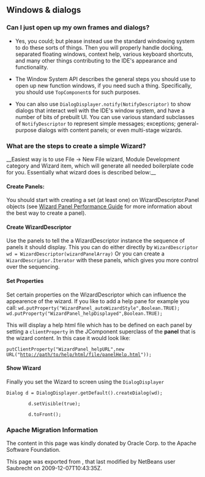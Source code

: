 <!--

    Licensed to the Apache Software Foundation (ASF) under one
    or more contributor license agreements.  See the NOTICE file
    distributed with this work for additional information
    regarding copyright ownership.  The ASF licenses this file
    to you under the Apache License, Version 2.0 (the
    "License"); you may not use this file except in compliance
    with the License.  You may obtain a copy of the License at

      http://www.apache.org/licenses/LICENSE-2.0

    Unless required by applicable law or agreed to in writing,
    software distributed under the License is distributed on an
    "AS IS" BASIS, WITHOUT WARRANTIES OR CONDITIONS OF ANY
    KIND, either express or implied.  See the License for the
    specific language governing permissions and limitations
    under the License.

-->

==Windows & dialogs==

===Can I just open up my own frames and dialogs?===

* Yes, you could; but please instead use the standard windowing system to do these sorts of things. Then you will properly handle docking, separated floating windows, context help, various keyboard shortcuts, and many other things contributing to the IDE's appearance and functionality.

* The Window System API describes the general steps you should use to open up new function windows, if you need such a thing. Specifically, you should use <tt>TopComponent</tt>s for such purposes.

* You can also use <tt>DialogDisplayer.notify(NotifyDescriptor)</tt> to show dialogs that interact well with the IDE's window system, and have a number of bits of prebuilt UI. You can use various standard subclasses of <tt>NotifyDescriptor</tt> to represent simple messages; exceptions; general-purpose dialogs with content panels; or even multi-stage wizards.

===What are the steps to create a simple Wizard?===

__Easiest way is to use File -> New File wizard, Module Development category and Wizard item, which will generate all needed boilerplate
code for you. Essentially what wizard does is described below:__

====Create Panels:====
You should start with creating a set (at least one) on WizardDescriptor.Panel objects (see [http://performance.netbeans.org/howto/dialogs/wizard-panels.html Wizard Panel Performance Guide] for more information about the best way to create a panel).

====Create WizardDescriptor====
Use the panels to tell the a WizardDescriptor instance the sequence of panels it should display.
This you can do either directly by <tt>WizardDescriptor wd = WizardDescriptor(wizardPanelArray)</tt>
Or you can create a <tt>WizardDescriptor.Iterator</tt> with these panels, which gives you more control over the sequencing.

====Set Properties====
Set certain properties on the WizardDescriptor which can influence the appearence of the wizard. If you like to add a help pane for example you call:
<tt>wd.putProperty("WizardPanel_autoWizardStyle",Boolean.TRUE);
wd.putProperty("WizardPanel_helpDisplayed",Boolean.TRUE);</tt>

This will display a help html file which has to be defined on each panel by setting a <tt>clientProperty</tt> in the JComponent superclass of the '''panel''' that is the wizard content. In this case it would look like:

<tt>putClientProperty("WizardPanel_helpURL",new URL("http://path/to/help/html/file/panelHelp.html"));</tt>

====Show Wizard ====
Finally you set the Wizard to screen using the <tt>DialogDisplayer</tt>

<pre>
Dialog d = DialogDisplayer.getDefault().createDialog(wd);

        d.setVisible(true);

        d.toFront();
</pre>

===Apache Migration Information===

The content in this page was kindly donated by Oracle Corp. to the
Apache Software Foundation.

This page was exported from , 
that last modified by NetBeans user Saubrecht 
on 2009-12-07T10:43:35Z.

